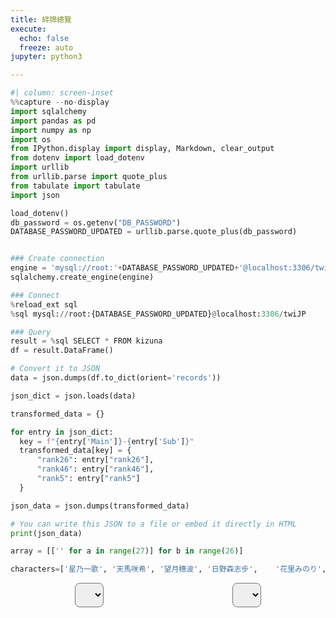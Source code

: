 ```yaml
---
title: 絆牌總覽
execute:
  echo: false
  freeze: auto
jupyter: python3

---
```


<!-- TODO Sticky Header needs to be positioned better -->
<!-- ? Is it possible to still add something in default? Maybe use :before -->

<style>
    .cell-output{width: 400vw;}
</style>
<link rel="stylesheet" href="../projects/twi_JP/style.css">
<link rel="stylesheet" href="https://fonts.googleapis.com/icon?family=Material+Icons">
<link rel="stylesheet" href="https://fonts.googleapis.com/css2?family=Material+Symbols+Outlined:opsz,wght,FILL,GRAD@48,500,1,200" />


```python
#| column: screen-inset
%%capture --no-display
import sqlalchemy
import pandas as pd
import numpy as np
import os
from IPython.display import display, Markdown, clear_output
from dotenv import load_dotenv
import urllib
from urllib.parse import quote_plus
from tabulate import tabulate
import json

load_dotenv()
db_password = os.getenv("DB_PASSWORD")
DATABASE_PASSWORD_UPDATED = urllib.parse.quote_plus(db_password)


### Create connection
engine = 'mysql://root:'+DATABASE_PASSWORD_UPDATED+'@localhost:3306/twiJP'
sqlalchemy.create_engine(engine)

### Connect
%reload_ext sql
%sql mysql://root:{DATABASE_PASSWORD_UPDATED}@localhost:3306/twiJP

### Query
result = %sql SELECT * FROM kizuna
df = result.DataFrame()

# Convert it to JSON
data = json.dumps(df.to_dict(orient='records'))

json_dict = json.loads(data)

transformed_data = {}

for entry in json_dict:
  key = f"{entry['Main']}-{entry['Sub']}"
  transformed_data[key] = {
      "rank26": entry["rank26"],
      "rank46": entry["rank46"],
      "rank5": entry["rank5"]
  }

json_data = json.dumps(transformed_data)

# You can write this JSON to a file or embed it directly in HTML
print(json_data)

array = [['' for a in range(27)] for b in range(26)]

characters=['星乃一歌',	'天馬咲希',	'望月穗波',	'日野森志步',	'花里みのり',	'桐谷遥',	'桃井愛莉',	'日野森雫',	'小豆沢こはね',	'白石杏',	'東雲彰人',	'青柳冬弥',	'天馬司',	'鳳えむ',	'草薙寧々',	'神代類',	'宵崎奏',	'朝比奈まふゆ',	'東雲絵名',	'暁山瑞希', '初音ミク', '鏡音リン', '鏡音レン', '巡音ルカ', 'MEIKO', 'KAITO']

```
<div class="area">

  <div class="custom-select"><select onfocus="this.size=5;"
      onblur="this.size=0;"
      onchange="this.size=1; this.blur()" id="character1"></select></div>
  <div class="custom-select"><select onfocus="this.size=5;"
      onblur="this.size=0;"
      onchange="this.size=1; this.blur()" id="character2"></select></div>

<div class="container" id="relationshipInfo"></div>
</div>



<script type="module" src="index.js"></script>

<style>
  /* body {
        user-select: none;
        -webkit-user-select: none;
        -moz-user-select: none;
        -ms-user-select: none;
    } */

  select {
    /*appearance: none;
    /* safari 
    -webkit-appearance: none;*/
    padding: 10px 12px;
    border-radius: 8px;
    width:100%;
  }

  .custom-select {
    max-height: 200px;
    min-height: 150px;
    overflow: hidden;
  }

  /*.custom-select::before,
  .custom-select::after {
    --size: 0.3rem;
    position: absolute;
    content: "";
    right: 1rem;
    pointer-events: none;
  }

  .custom-select::before {
    border-left: var(--size) solid transparent;
    border-right: var(--size) solid transparent;
    border-bottom: var(--size) solid black;
    top: 40%;
  }

  .custom-select::after {
    border-left: var(--size) solid transparent;
    border-right: var(--size) solid transparent;
    border-top: var(--size) solid black;
    top: 55%;
  }*/

  option:checked { 
    box-shadow: 0 0 10px 100px #5a5a5a inset;
    color: white;
  }

  option:hover {
    box-shadow: 0 0 10px 100px #B5EAEA inset;
    color: black !important;
  }

  .area {
    display: grid;
    grid-template-columns: minmax(20px, 1fr) minmax(20px, 1fr);
    justify-items: center;
    /*grid-row-gap: 50px;*/
  }


  .container {
    display: grid;
    grid-column: 1 / span 2;
  }


  tbody > tr > td:first-child {
    width: 120px !important;
    display: flex;
    align-items: center;
    justify-content: center;
  }

  .rowHeader {
    user-select: none;
    -webkit-user-select: none;
    -moz-user-select: none;
    -ms-user-select: none;
  }

  /* Positioned better */
  tr.header {
    position:sticky;
    top: 0;
  }

  .line:hover {
    display: block;
    width: 100%;
    height:100%;
    background: linear-gradient(
      to top right, transparent calc(50% - 1px), lightgrey , transparent calc(50% + 1px));
  }

  .cell-output {
    width: 90vw;
  }

  .cell-output-display:not(.no-overflow-x){
    overflow-x: visible !important;
  }

  td {
    /* visibility: hidden; */
    padding: 0px !important;
    height: 100px;
    width : 50px !important;
    padding-inline: auto auto;
  }

  th {
    background-color: hsl(154, 65%, 89%);
    user-select: none;
  }

  /* Maybe can use :before to still display somtihing */
  .text {
      display: none;
      text-align: left;
  }

  td:hover{
    width: 450px !important;
    animation: expand 0.5s forwards linear;
  }

  td:hover > .text {
    display: inline;
    visibility: visible;
  }


  @keyframes expand{
    0%{width: 0 50px;}
    25% {width: 0 100px;}
    50%{width: 0 150px;}
    75% {width: 0 200px;}
    100%{width: 0 250px;}
  }


</style>

<script>

    document.addEventListener('contextmenu', function (e) {
        e.preventDefault();
    });

    let parent = document.querySelector('.header').parentElement;

while (parent) {
    const hasOverflow = getComputedStyle(parent).overflow;
    if (hasOverflow !== 'visible') {
        console.log(hasOverflow, parent);
    }
    parent = parent.parentElement;
}

</script>